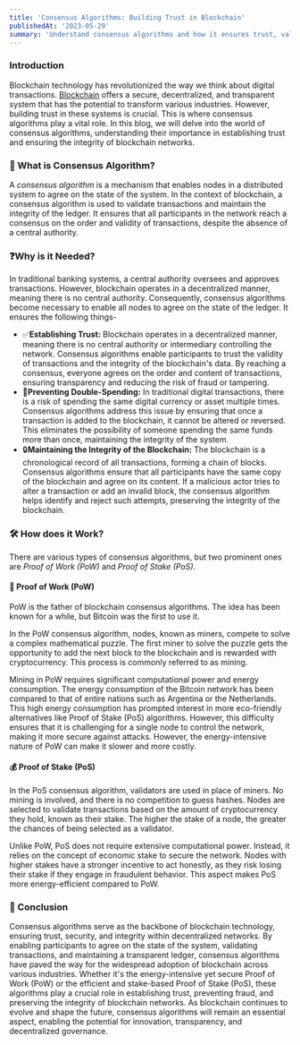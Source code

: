 ```yaml
---
title: 'Consensus Algorithms: Building Trust in Blockchain'
publishedAt: '2023-05-29'
summary: 'Understand consensus algorithms and how it ensures trust, validate transactions, and maintain ledger integrity'
---
```


### Introduction

Blockchain technology has revolutionized the way we think about digital transactions. [Blockchain](/blog/intro-web3) offers a secure, decentralized, and transparent system that has the potential to transform various industries. However, building trust in these systems is crucial. This is where consensus algorithms play a vital role. In this blog, we will delve into the world of consensus algorithms, understanding their importance in establishing trust and ensuring the integrity of blockchain networks.

### 🤔 What is Consensus Algorithm?

A *consensus algorithm* is a mechanism that enables nodes in a distributed system to agree on the state of the system. In the context of blockchain, a consensus algorithm is used to validate transactions and maintain the integrity of the ledger. It ensures that all participants in the network reach a consensus on the order and validity of transactions, despite the absence of a central authority.

### ❓Why is it Needed?

In traditional banking systems, a central authority oversees and approves transactions. However, blockchain operates in a decentralized manner, meaning there is no central authority. Consequently, consensus algorithms become necessary to enable all nodes to agree on the state of the ledger. It ensures the following things-

- ✅**Establishing Trust:** Blockchain operates in a decentralized manner, meaning there is no central authority or intermediary controlling the network. Consensus algorithms enable participants to trust the validity of transactions and the integrity of the blockchain's data. By reaching a consensus, everyone agrees on the order and content of transactions, ensuring transparency and reducing the risk of fraud or tampering.
- 🚫**Preventing Double-Spending:** In traditional digital transactions, there is a risk of spending the same digital currency or asset multiple times. Consensus algorithms address this issue by ensuring that once a transaction is added to the blockchain, it cannot be altered or reversed. This eliminates the possibility of someone spending the same funds more than once, maintaining the integrity of the system.
- 🔒**Maintaining the Integrity of the Blockchain:** The blockchain is a chronological record of all transactions, forming a chain of blocks. Consensus algorithms ensure that all participants have the same copy of the blockchain and agree on its content. If a malicious actor tries to alter a transaction or add an invalid block, the consensus algorithm helps identify and reject such attempts, preserving the integrity of the blockchain.

### 🛠️ How does it Work?

There are various types of consensus algorithms, but two prominent ones are *Proof of Work (PoW)* and *Proof of Stake (PoS)*.

#### 🔨 Proof of Work (PoW)

PoW is the father of blockchain consensus algorithms. The idea has been known for a while, but Bitcoin was the first to use it.

In the PoW consensus algorithm, nodes, known as miners, compete to solve a complex mathematical puzzle. The first miner to solve the puzzle gets the opportunity to add the next block to the blockchain and is rewarded with cryptocurrency. This process is commonly referred to as mining.

Mining in PoW requires significant computational power and energy consumption. The energy consumption of the Bitcoin network has been compared to that of entire nations such as Argentina or the Netherlands. This high energy consumption has prompted interest in more eco-friendly alternatives like Proof of Stake (PoS) algorithms. However, this difficulty ensures that it is challenging for a single node to control the network, making it more secure against attacks. However, the energy-intensive nature of PoW can make it slower and more costly.

#### 💰 Proof of Stake (PoS)

In the PoS consensus algorithm, validators are used in place of miners. No mining is involved, and there is no competition to guess hashes. Nodes are selected to validate transactions based on the amount of cryptocurrency they hold, known as their stake. The higher the stake of a node, the greater the chances of being selected as a validator.

Unlike PoW, PoS does not require extensive computational power. Instead, it relies on the concept of economic stake to secure the network. Nodes with higher stakes have a stronger incentive to act honestly, as they risk losing their stake if they engage in fraudulent behavior. This aspect makes PoS more energy-efficient compared to PoW.

### 🎯 Conclusion
Consensus algorithms serve as the backbone of blockchain technology, ensuring trust, security, and integrity within decentralized networks. By enabling participants to agree on the state of the system, validating transactions, and maintaining a transparent ledger, consensus algorithms have paved the way for the widespread adoption of blockchain across various industries. Whether it's the energy-intensive yet secure Proof of Work (PoW) or the efficient and stake-based Proof of Stake (PoS), these algorithms play a crucial role in establishing trust, preventing fraud, and preserving the integrity of blockchain networks. As blockchain continues to evolve and shape the future, consensus algorithms will remain an essential aspect, enabling the potential for innovation, transparency, and decentralized governance.
